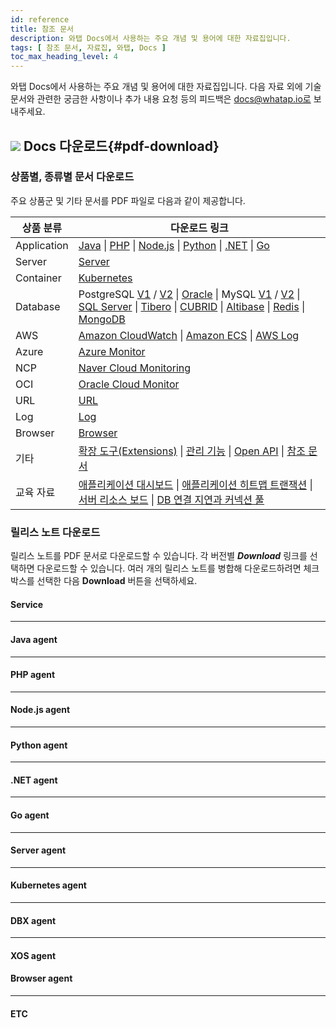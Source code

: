 ```yaml
---
id: reference
title: 참조 문서
description: 와탭 Docs에서 사용하는 주요 개념 및 용어에 대한 자료집입니다.
tags: [ 참조 문서, 자료집, 와탭, Docs ]
toc_max_heading_level: 4
---
```


와탭 Docs에서 사용하는 주요 개념 및 용어에 대한 자료집입니다. 다음 자료 외에 기술 문서와 관련한 궁금한 사항이나 추가 내용 요청 등의 피드백은 docs@whatap.io로 보내주세요.


<DocCardList/>

## ![](/img/ic-pdf-download.svg) Docs 다운로드{#pdf-download}

### 상품별, 종류별 문서 다운로드

주요 상품군 및 기타 문서를 PDF 파일로 다음과 같이 제공합니다.

<div class='download-pdf'>

| 상품 분류 | 다운로드 링크 |
| -- | -- |
| Application | [Java](/pdf/whatap-apm-java-monitoring.pdf) \| [PHP](/pdf/whatap-apm-php-monitoring.pdf) \| [Node.js](/pdf/whatap-apm-nodejs-monitoring.pdf) \| [Python](/pdf/whatap-apm-python-monitoring.pdf) \| [.NET](/pdf/whatap-apm-dotnet-monitoring.pdf) \| [Go](/pdf/whatap-apm-go-monitoring.pdf) |
| Server | [Server](/pdf/whatap-server-monitoring.pdf) |
| Container | [Kubernetes](/pdf/whatap-kubernetes-monitoring.pdf) |
| Database | PostgreSQL [V1](/pdf/whatap-db-postgresql-monitoring-v1.pdf) / [V2](/pdf/whatap-db-postgresql-monitoring.pdf) \| [Oracle](/pdf/whatap-db-oracle-monitoring.pdf) \| MySQL [V1](/pdf/whatap-db-mysql-monitoring-v1.pdf) / [V2](/pdf/whatap-db-mysql-monitoring.pdf) \| [SQL Server](/pdf/whatap-db-mssql-monitoring.pdf) \| [Tibero](/pdf/whatap-db-tibero-monitoring.pdf) \| [CUBRID](/pdf/whatap-db-cubrid-monitoring.pdf) \| [Altibase](/pdf/whatap-db-altibase-monitoring.pdf) \| [Redis](/pdf/whatap-db-redis-monitoring.pdf) \| [MongoDB](/pdf/whatap-db-mongodb-monitoring.pdf) |
| AWS | [Amazon CloudWatch](/pdf/whatap-amazon-cloudwatch.pdf) \| [Amazon ECS](/pdf/whatap-amazon-ecs.pdf) \| [AWS Log](/pdf/whatap-aws-log-monitoring.pdf) |
| Azure | [Azure Monitor](/pdf/whatap-azure.pdf) | 
| NCP | [Naver Cloud Monitoring](/pdf/whatap-ncloud.pdf) |
| OCI | [Oracle Cloud Monitor](/pdf/whatap-oracle-cloud.pdf) |
| URL | [URL](/pdf/whatap-url-monitoring.pdf) |
| Log | [Log](/pdf/whatap-log-monitoring.pdf) |
| Browser | [Browser](/pdf/whatap-browser-monitoring.pdf) |
| 기타 | [확장 도구(Extensions)](/pdf/whatap-extensions.pdf) \| [관리 기능](/pdf/whatap-manage.pdf) \| [Open API](/pdf/whatap-open-api.pdf) \| [참조 문서](/pdf/whatap-reference.pdf) |
| 교육 자료 | [애플리케이션 대시보드](/pdf/whatap-best-practice-guides-about-apm-dashboard.pdf) \| [애플리케이션 히트맵 트랜잭션](/pdf/whatap-best-practice-guides-about-apm-hitmap-class.pdf) \| [서버 리소스 보드](/pdf/whatap-best-practice-guides-about-server-dashboard.pdf) \| [DB 연결 지연과 커넥션 풀](/pdf/whatap-best-practice-guides-about-apm-dbc.pdf) |

</div>


<div class='download-release-notes'>

### 릴리스 노트 다운로드

릴리스 노트를 PDF 문서로 다운로드할 수 있습니다. 각 버전별 ***Download*** 링크를 선택하면 다운로드할 수 있습니다. 여러 개의 릴리스 노트를 병합해 다운로드하려면 체크 박스를 선택한 다음 **Download** 버튼을 선택하세요.

#### Service

<PdfDownload typeName='service' pdfList={svList} />

<hr/>

#### Java agent

<PdfDownload typeName='java' pdfList={javaList} />

<hr/>

#### PHP agent

<PdfDownload typeName='php' pdfList={phpList} />

<hr/>

#### Node.js agent

<PdfDownload typeName='nodejs' pdfList={nodejsList} />

<hr/>

#### Python agent

<PdfDownload typeName='python' pdfList={pyList} />

<hr/>

#### .NET agent

<PdfDownload typeName='dotnet' pdfList={dotnetList} />

<hr/>

#### Go agent

<PdfDownload typeName='go' pdfList={goList} />

<hr/>

#### Server agent

<PdfDownload typeName='server' pdfList={serverList} />

<hr/>

#### Kubernetes agent

<PdfDownload typeName='k8s' pdfList={k8sList} />

<hr/>

#### DBX agent

<PdfDownload typeName='dbx' pdfList={dbxList} />

<hr/>

#### XOS agent

<PdfDownload typeName='xos' pdfList={xosList} />

#### Browser agent

<PdfDownload typeName='browser' pdfList={browserList} />

<hr/>

#### ETC

<PdfDownload typeName='etc' pdfList={etcList} />

</div>